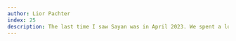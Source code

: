 ```yaml
---
author: Lior Pachter
index: 25
description: The last time I saw Sayan was in April 2023. We spent a lovely day walking across Leipzig. Our conversation flowed between mathematics, biology, politics and family. His insights, humor, and wit refreshed my soul. Most of all I remember his laughter. We both wished we were colleagues at the same university, and made plans to work together.
---
```

